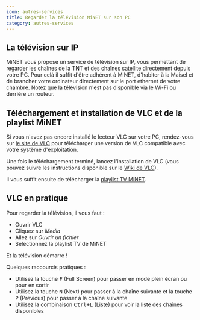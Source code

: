 ```yaml
---
icon: autres-services
title: Regarder la télévision MiNET sur son PC
category: autres-services
---
```


## La télévision sur IP

MiNET vous propose un service de télévision sur IP, vous permettant de regarder les chaînes de la TNT et des chaînes satellite directement depuis votre PC. Pour celà il suffit d'être adhérent à MiNET, d'habiter à la Maisel et de brancher votre ordinateur directement sur le port ethernet de votre chambre. Notez que la télévision n'est pas disponible via le Wi-Fi ou derrière un routeur.

## Téléchargement et installation de VLC et de la playlist MiNET

Si vous n'avez pas encore installé le lecteur VLC sur votre PC, rendez-vous sur [le site de VLC](http://www.videolan.org/vlc/#download) pour télécharger une version de VLC compatible avec votre système d'exploitation.

Une fois le téléchargement terminé, lancez l'installation de VLC (vous pouvez suivre les instructions disponible sur le [Wiki de VLC](https://wiki.videolan.org/Documentation:Installing_VLC/)).

Il vous suffit ensuite de télécharger la <a href="/TV-MiNET.xspf" download>playlist TV MiNET</a>.

## VLC en pratique

Pour regarder la télévision, il vous faut :
- Ouvrir VLC
- Cliquez sur *Media*
- Allez sur *Ouvrir un fichier*
- Selectionnez la playlist TV de MiNET

Et la télévision démarre !


Quelques raccourcis pratiques :
- Utilisez la touche <KBD>F</KBD> (Full Screen) pour passer en mode plein écran ou pour en sortir
- Utilisez la touche <KBD>N</KBD> (Next) pour passer à la chaîne suivante et la touche <KBD>P</KBD> (Previous) pour passer à la chaîne suivante
- Utilisez la combinaison <KBD>Ctrl+L</KBD> (Liste) pour voir la liste des chaînes disponibles
